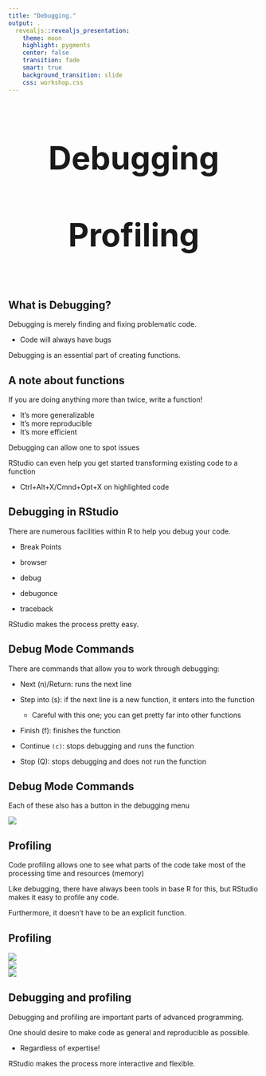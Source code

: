 ```yaml
---
title: "Debugging."
output: .
  revealjs::revealjs_presentation:
    theme: moon
    highlight: pygments
    center: false
    transition: fade
    smart: true
    background_transition: slide
    css: workshop.css
---
```



## 

<div style='text-align: center; font-size:32'><h1>Debugging<br><br> Profiling<h1></div>

## What is Debugging?


<span class="emph">Debugging</span> is merely finding and fixing problematic code.

  - Code will always have bugs

Debugging is an essential part of creating functions.

## A note about functions

If you are doing anything more than twice, write a function!

- It's more generalizable
- It's more reproducible
- It's more efficient

Debugging can allow one to spot issues

RStudio can even help you get started transforming existing code to a function

- Ctrl+Alt+X/Cmnd+Opt+X on highlighted code


## Debugging in RStudio

There are numerous facilities within R to help you debug your code.

- Break Points

- <span class="func">browser</span>

- <span class="func">debug</span>

- <span class="func">debugonce</span>

- <span class="func">traceback</span>


RStudio makes the process pretty easy.


## Debug Mode Commands


There are commands that allow you to work through debugging:

- Next (n)/Return: runs the next line

- Step into (s): if the next line is a new function, it enters into the function

  - Careful with this one; you can get pretty far into other functions

- Finish (f): finishes the function

- Continue `(c)`: stops debugging and runs the function

- Stop (Q): stops debugging and does not run the function


## Debug Mode Commands

Each of these also has a button in the debugging menu

<img src="../img/debugToolbar.png" style="display:block; margin: 0 auto;">


## Profiling

Code <span class="emph">profiling</span> allows one to see what parts of the code take most of the processing time and resources (memory)

Like debugging, there have always been tools in base R for this, but RStudio makes it easy to profile any code.

Furthermore, it doesn't have to be an explicit function.

## Profiling

<img src="../img/profile1.png" style="display:block; margin: 0 auto; width='50%'; height='25%'">
<img src="../img/profile2.png" style="display:block; margin: 0 auto; width='50%'; height='25%'">
<img src="../img/debugToolbar.png" style="display:block; margin: 0 auto;">

## Debugging and profiling

Debugging and profiling are important parts of advanced programming.

One should desire to make code as general and reproducible as possible.

- Regardless of expertise!

RStudio makes the process more interactive and flexible.
